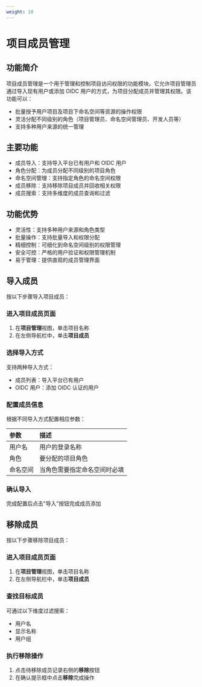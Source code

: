 ```yaml
---
weight: 10
---
```


# 项目成员管理

## 功能简介

项目成员管理是一个用于管理和控制项目访问权限的功能模块。它允许项目管理员通过导入现有用户或添加 OIDC 用户的方式，为项目分配成员并管理其权限。该功能可以：

- 批量授予用户项目及项目下命名空间等资源的操作权限
- 灵活分配不同级别的角色（项目管理员、命名空间管理员、开发人员等）
- 支持多种用户来源的统一管理

## 主要功能

- 成员导入：支持导入平台已有用户和 OIDC 用户
- 角色分配：为成员分配不同级别的项目角色
- 命名空间管理：支持指定角色的命名空间权限
- 成员移除：支持移除项目成员并回收相关权限
- 成员搜索：支持多维度的成员查询和过滤

## 功能优势

- 灵活性：支持多种用户来源和角色类型
- 批量操作：支持批量导入和权限分配
- 精细控制：可细化到命名空间级别的权限管理
- 安全可控：严格的用户验证和权限管理机制
- 易于管理：提供直观的成员管理界面

## 导入成员

按以下步骤导入项目成员：

<Steps>

### 进入项目成员页面

1. 在**项目管理**视图，单击项目名称
2. 在左侧导航栏中，单击**项目成员**

### 选择导入方式

支持两种导入方式：
- 成员列表：导入平台已有用户
- OIDC 用户：添加 OIDC 认证的用户

### 配置成员信息

根据不同导入方式配置相应参数：

| 参数 | 描述 |
| :--- | :--- |
| 用户名 | 用户的登录名称 |
| 角色 | 要分配的项目角色 |
| 命名空间 | 当角色需要指定命名空间时必填 |

### 确认导入

完成配置后点击"导入"按钮完成成员添加

</Steps>

## 移除成员

按以下步骤移除项目成员：

<Steps>

### 进入项目成员页面

1. 在**项目管理**视图，单击项目名称
2. 在左侧导航栏中，单击**项目成员**

### 查找目标成员

可通过以下维度过滤搜索：
- 用户名
- 显示名称
- 用户组

### 执行移除操作

1. 点击待移除成员记录右侧的**移除**按钮
2. 在确认提示框中点击**移除**完成操作

</Steps>